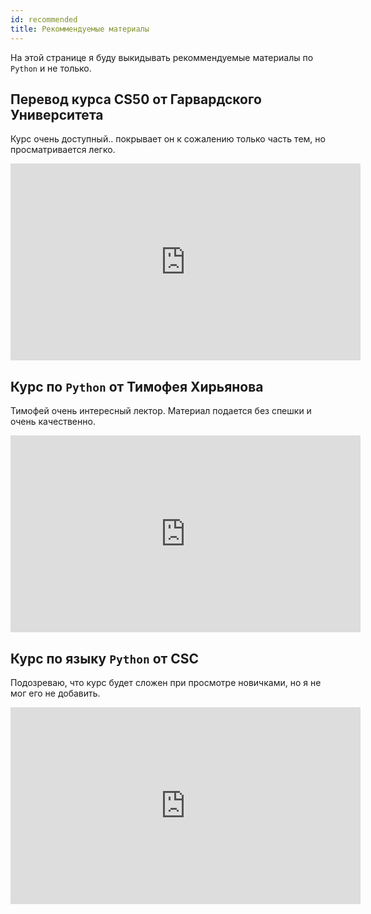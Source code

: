 ```yaml
---
id: recommended
title: Рекоммендуемые материалы
---
```


На этой странице я буду выкидывать рекоммендуемые материалы по `Python` и не только.

## Перевод курса CS50 от Гарвардского Университета

Курс очень доступный.. покрывает он к сожалению только часть тем, но просматривается легко.

<iframe
  width="560"
  height="315"
  src="https://www.youtube.com/embed/Sy_wba7l1UU"
  frameborder="0"
  allow="accelerometer; autoplay; encrypted-media; gyroscope; picture-in-picture"
  allowfullscreen
></iframe>

## Курс по `Python` от Тимофея Хирьянова
Тимофей очень интересный лектор. Материал подается без спешки и очень качественно.
<iframe
  width="560"
  height="315"
  src="https://www.youtube.com/embed/fgf57Sa5A-A"
  frameborder="0"
  allow="accelerometer; autoplay; encrypted-media; gyroscope; picture-in-picture"
  allowfullscreen
></iframe>

## Курс по языку `Python` от CSC

Подозреваю, что курс будет сложен при просмотре новичками, но я не мог его не добавить.

<iframe
  width="560"
  height="315"
  src="https://www.youtube.com/embed/-py9GXvJk6A"
  frameborder="0"
  allow="accelerometer; autoplay; encrypted-media; gyroscope; picture-in-picture"
  allowfullscreen
></iframe>
